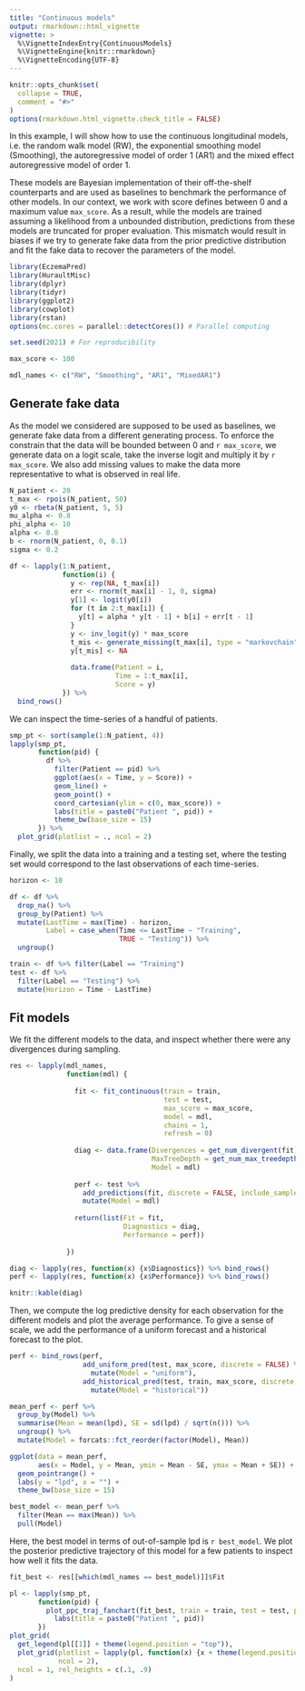 ```yaml
---
title: "Continuous models"
output: rmarkdown::html_vignette
vignette: >
  %\VignetteIndexEntry{ContinuousModels}
  %\VignetteEngine{knitr::rmarkdown}
  %\VignetteEncoding{UTF-8}
---
```


```r
knitr::opts_chunk$set(
  collapse = TRUE,
  comment = "#>"
)
options(rmarkdown.html_vignette.check_title = FALSE)
```

In this example, I will show how to use the continuous longitudinal models, i.e. the random walk model (RW), the exponential smoothing model (Smoothing), the autoregressive model of order 1 (AR1) and the mixed effect autoregressive model of order 1.

These models are Bayesian implementation of their off-the-shelf counterparts and are used as baselines to benchmark the performance of other models.
In our context, we work with score defines between 0 and a maximum value `max_score`.
As a result, while the models are trained assuming a likelihood from a unbounded distribution, predictions from these models are truncated for proper evaluation.
This mismatch would result in biases if we try to generate fake data from the prior predictive distribution and fit the fake data to recover the parameters of the model.

```r
library(EczemaPred)
library(HuraultMisc)
library(dplyr)
library(tidyr)
library(ggplot2)
library(cowplot)
library(rstan)
options(mc.cores = parallel::detectCores()) # Parallel computing

set.seed(2021) # For reproducibility

max_score <- 100

mdl_names <- c("RW", "Smoothing", "AR1", "MixedAR1")
```

## Generate fake data

As the model we considered are supposed to be used as baselines, we generate fake data from a different generating process.
To enforce the constrain that the data will be bounded between 0 and `r max_score`, we generate data on a logit scale, take the inverse logit and multiply it by `r max_score`.
We also add missing values to make the data more representative to what is observed in real life.

```r
N_patient <- 20
t_max <- rpois(N_patient, 50)
y0 <- rbeta(N_patient, 5, 5)
mu_alpha <- 0.8
phi_alpha <- 10
alpha <- 0.8
b <- rnorm(N_patient, 0, 0.1)
sigma <- 0.2

df <- lapply(1:N_patient,
             function(i) {
               y <- rep(NA, t_max[i])
               err <- rnorm(t_max[i] - 1, 0, sigma)
               y[1] <- logit(y0[i])
               for (t in 2:t_max[i]) {
                 y[t] = alpha * y[t - 1] + b[i] + err[t - 1]
               }
               y <- inv_logit(y) * max_score
               t_mis <- generate_missing(t_max[i], type = "markovchain", p_mis = 0.2, p_obs_obs = 0.8)
               y[t_mis] <- NA
               
               data.frame(Patient = i,
                          Time = 1:t_max[i],
                          Score = y)
             }) %>%
  bind_rows()
```

We can inspect the time-series of a handful of patients.

```r
smp_pt <- sort(sample(1:N_patient, 4))
lapply(smp_pt,
       function(pid) {
         df %>%
           filter(Patient == pid) %>%
           ggplot(aes(x = Time, y = Score)) +
           geom_line() +
           geom_point() +
           coord_cartesian(ylim = c(0, max_score)) +
           labs(title = paste0("Patient ", pid)) +
           theme_bw(base_size = 15)
       }) %>%
  plot_grid(plotlist = ., ncol = 2)
```

Finally, we split the data into a training and a testing set, where the testing set would correspond to the last observations of each time-series.

```r
horizon <- 10

df <- df %>%
  drop_na() %>%
  group_by(Patient) %>%
  mutate(LastTime = max(Time) - horizon,
         Label = case_when(Time <= LastTime ~ "Training",
                           TRUE ~ "Testing")) %>%
  ungroup()

train <- df %>% filter(Label == "Training")
test <- df %>%
  filter(Label == "Testing") %>%
  mutate(Horizon = Time - LastTime)
```

## Fit models

We fit the different models to the data, and inspect whether there were any divergences during sampling.

```r
res <- lapply(mdl_names,
              function(mdl) {
                
                fit <- fit_continuous(train = train,
                                      test = test,
                                      max_score = max_score,
                                      model = mdl,
                                      chains = 1,
                                      refresh = 0)
                
                diag <- data.frame(Divergences = get_num_divergent(fit),
                                   MaxTreeDepth = get_num_max_treedepth(fit),
                                   Model = mdl)
                
                perf <- test %>%
                  add_predictions(fit, discrete = FALSE, include_samples = FALSE) %>%
                  mutate(Model = mdl)
                
                return(list(Fit = fit,
                            Diagnostics = diag,
                            Performance = perf))
                
              })

diag <- lapply(res, function(x) {x$Diagnostics}) %>% bind_rows()
perf <- lapply(res, function(x) {x$Performance}) %>% bind_rows()

knitr::kable(diag)
```

Then, we compute the log predictive density for each observation for the different models and plot the average performance.
To give a sense of scale, we add the performance of a uniform forecast and a historical forecast to the plot.

```r
perf <- bind_rows(perf,
                  add_uniform_pred(test, max_score, discrete = FALSE) %>%
                    mutate(Model = "uniform"),
                  add_historical_pred(test, train, max_score, discrete = FALSE) %>%
                    mutate(Model = "historical"))

mean_perf <- perf %>%
  group_by(Model) %>%
  summarise(Mean = mean(lpd), SE = sd(lpd) / sqrt(n())) %>%
  ungroup() %>%
  mutate(Model = forcats::fct_reorder(factor(Model), Mean))

ggplot(data = mean_perf,
       aes(x = Model, y = Mean, ymin = Mean - SE, ymax = Mean + SE)) +
  geom_pointrange() +
  labs(y = "lpd", x = "") +
  theme_bw(base_size = 15)

best_model <- mean_perf %>%
  filter(Mean == max(Mean)) %>%
  pull(Model)
```

Here, the best model in terms of out-of-sample lpd is `r best_model`.
We plot the posterior predictive trajectory of this model for a few patients to inspect how well it fits the data.

```r
fit_best <- res[[which(mdl_names == best_model)]]$Fit

pl <- lapply(smp_pt,
       function(pid) {
         plot_ppc_traj_fanchart(fit_best, train = train, test = test, patient_id = pid, max_score = max_score) +
           labs(title = paste0("Patient ", pid))
       })
plot_grid(
  get_legend(pl[[1]] + theme(legend.position = "top")),
  plot_grid(plotlist = lapply(pl, function(x) {x + theme(legend.position = "none")}),
            ncol = 2),
  ncol = 1, rel_heights = c(.1, .9)
)
```
